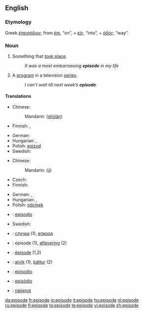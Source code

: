 {{also|Episode|épisode}}
==English==
{{wikipedia}}

===Etymology===
Greek ''[[έπεισόδιον]]'', from ''[[έπι]]'', “on”, + ''[[είς]]'', “into”, + ''[[όδός]]'', “way”.

===Noun===
{{en-noun}}

# Something that [[take place|took place]].
#: ''It was a most embarrassing '''episode''' in my life''
# A [[program]] in a television [[series]].
#: ''I can't wait till next week’s '''episode'''.''

====Translations====
{{trans-top|something that took place}}
* Chinese:
*: Mandarin: {{zh-ts|事件|事件}} ([[shì]][[jiàn]])
* Finnish: {{t+|fi|tapaus}}, {{t-|fi|episodi}}
{{trans-mid}}
* German: {{t+|de|Episode|f}}
* Hungarian: {{t|hu|esemény}}, {{t+|hu|epizód}}
* Polish: [[epizod]] {{m}}
* Swedish: {{t-|sv|episod|c}}
{{trans-bottom}}

{{trans-top|program in a television series}}
* Chinese:
*: Mandarin: {{zh-ts|集|集}} ([[jí]])
* Czech: {{t-|cs|epizoda|f}}
* Finnish: {{t+|fi|jakso}}
{{trans-mid}}
* German: {{t+|de|Episode|f}}, {{t+|de|Folge|f}}
* Hungarian: {{t+|hu|rész}}, {{t+|hu|epizód}}
* Polish: [[odcinek]] {{m}}
* {{ttbc|Spanish}}: [[episodio]]
* Swedish: {{t-|sv|episod|c}}
{{trans-bottom}}

{{checktrans-top}}
* {{ttbc|Bulgarian}}: [[случка]] {{f}} (1), [[епизод]] {{m}}
* {{ttbc|Dutch}}: episode {{f}} (1), [[aflevering]] {{f}} (2)
* {{ttbc|French}}: [[épisode]] {{f}} (1,2)
{{checktrans-mid}}
* {{ttbc|Icelandic}}: [[atvik]] (1), [[þáttur]] (2)
* {{ttbc|Interlingua}}: [[episodio]]
* {{ttbc|Portuguese}}: [[episódio]]
* {{ttbc|Volapük}}: [[näijenot]]
{{checktrans-bottom}}

[[da:episode]]
[[fr:episode]]
[[io:episode]]
[[it:episode]]
[[hu:episode]]
[[nl:episode]]
[[ru:episode]]
[[fi:episode]]
[[ta:episode]]
[[te:episode]]
[[vi:episode]]
[[zh:episode]]